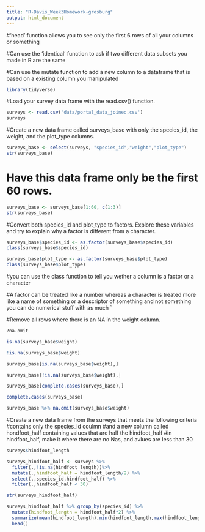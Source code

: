 ```yaml
---
title: "R-Davis_Week3Homework-grosburg"
output: html_document
---
```



#'head' function allows you to see only the first 6 rows of all your columns or something

#Can use the 'identical' function to ask if two different data subsets you made in R are the same  

#Can use the mutate function to add a new column to a dataframe that is based on a existing column you manipulated 


```r
library(tidyverse)
```

#Load your survey data frame with the read.csv() function. 


```r
surveys <- read.csv('data/portal_data_joined.csv')
surveys
```
#Create a new data frame called surveys_base with only the species_id, the weight, and the plot_type columns.

```r
surveys_base <- select(surveys, "species_id","weight","plot_type")
str(surveys_base)
```

# Have this data frame only be the first 60 rows. 


```r
surveys_base <- surveys_base[1:60, c(1:3)]
str(surveys_base)
```


#Convert both species_id and plot_type to factors. Explore these variables and try to explain why a factor is different from a character.


```r
surveys_base$species_id <- as.factor(surveys_base$species_id)
class(surveys_base$species_id)

```


```r
surveys_base$plot_type <- as.factor(surveys_base$plot_type)
class(surveys_base$plot_type)
```

#you can use the class function to tell you wether a column is a factor or a character

#A factor can be treated like a number whereas a character is treated more like a name of something or a descriptor of something and not something you can do numerical stuff with as much
`


#Remove all rows where there is an NA in the weight column.

```r
?na.omit
```



```r
is.na(surveys_base$weight)
```
```r
!is.na(surveys_base$weight)
```


```r
surveys_base[is.na(surveys_base$weight),]
```
```r
surveys_base[!is.na(surveys_base$weight),]
```
```r
surveys_base[complete.cases(surveys_base),]
```
```r
complete.cases(surveys_base)
```




```r
surveys_base %>% na.omit(surveys_base$weight)
```

#Create a new data frame from the surveys that meets the following criteria
#contains only the species_id coulmn 
#and a new column called hondfoot_half containing values that are half the hindfoot_half 
#in hindfoot_half, make it where there are no Nas, and avlues are less than 30 

```r
surveys$hindfoot_length

surveys_hindfoot_half <- surveys %>%
  filter(.,!is.na(hindfoot_length))%>%
  mutate(.,hindfoot_half = hindfoot_length/2) %>%
  select(.,species_id,hindfoot_half) %>%
  filter(.,hindfoot_half < 30)

str(surveys_hindfoot_half)
```


```r

surveys_hindfoot_half %>% group_by(species_id) %>%
  mutate(hindfoot_length = hindfoot_half*2) %>%
  summarize(mean(hindfoot_length),min(hindfoot_length,max(hindfoot_length))) %>%
  head()
```








